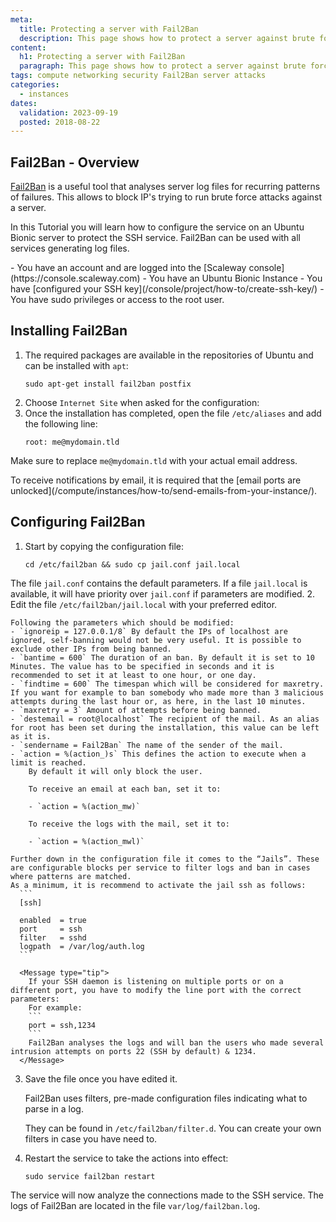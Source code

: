 ```yaml
---
meta:
  title: Protecting a server with Fail2Ban
  description: This page shows how to protect a server against brute force attacks with Fail2Ban
content:
  h1: Protecting a server with Fail2Ban
  paragraph: This page shows how to protect a server against brute force attacks with Fail2Ban
tags: compute networking security Fail2Ban server attacks
categories:
  - instances
dates:
  validation: 2023-09-19
  posted: 2018-08-22
---
```


## Fail2Ban - Overview

[Fail2Ban](https://www.fail2ban.org/) is a useful tool that analyses server log files for recurring patterns of failures. This allows to block IP's trying to run brute force attacks against a server.

In this Tutorial you will learn how to configure the service on an Ubuntu Bionic server to protect the SSH service. Fail2Ban can be used with all services generating log files.

<Macro id="iam-requirements" />
 
<Message type="requirement">
  - You have an account and are logged into the [Scaleway console](https://console.scaleway.com)
  - You have an Ubuntu Bionic Instance
  - You have [configured your SSH key](/console/project/how-to/create-ssh-key/)
  - You have sudo privileges or access to the root user.
</Message>

## Installing Fail2Ban

1. The required packages are available in the repositories of Ubuntu and can be installed with `apt`:
    ```
    sudo apt-get install fail2ban postfix
    ```
2. Choose `Internet Site` when asked for the configuration:
    <Lightbox src="scaleway-postfix-install.webp" alt="" />
3. Once the installation has completed, open the file `/etc/aliases` and add the following line:
    ```
    root: me@mydomain.tld
    ```

  Make sure to replace `me@mydomain.tld` with your actual email address.

  <Message type="tip">
    To receive notifications by email, it is required that the [email ports are unlocked](/compute/instances/how-to/send-emails-from-your-instance/).
  </Message>

## Configuring Fail2Ban

1. Start by copying the configuration file:
    ```
    cd /etc/fail2ban && sudo cp jail.conf jail.local
    ```

  The file `jail.conf` contains the default parameters. If a file `jail.local` is available, it will have priority over `jail.conf` if parameters are modified.
2. Edit the file `/etc/fail2ban/jail.local` with your preferred editor.

    Following the parameters which should be modified:
    - `ignoreip = 127.0.0.1/8` By default the IPs of localhost are ignored, self-banning would not be very useful. It is possible to exclude other IPs from being banned.
    - `bantime = 600` The duration of an ban. By default it is set to 10 Minutes. The value has to be specified in seconds and it is recommended to set it at least to one hour, or one day.
    - `findtime = 600` The timespan which will be considered for maxretry. If you want for example to ban somebody who made more than 3 malicious attempts during the last hour or, as here, in the last 10 minutes.
    - `maxretry = 3` Amount of attempts before being banned.
    - `destemail = root@localhost` The recipient of the mail. As an alias for root has been set during the installation, this value can be left as it is.
    - `sendername = Fail2Ban` The name of the sender of the mail.
    - `action = %(action_)s` This defines the action to execute when a limit is reached.
        By default it will only block the user.

        To receive an email at each ban, set it to:

        - `action = %(action_mw)`

        To receive the logs with the mail, set it to:

        - `action = %(action_mwl)`

    Further down in the configuration file it comes to the “Jails”. These are configurable blocks per service to filter logs and ban in cases where patterns are matched.
    As a minimum, it is recommend to activate the jail ssh as follows:
      ```
      [ssh]

      enabled  = true
      port     = ssh
      filter   = sshd
      logpath  = /var/log/auth.log
      ```

      <Message type="tip">
        If your SSH daemon is listening on multiple ports or on a different port, you have to modify the line port with the correct parameters:
        For example:
        ```
        port = ssh,1234
        ```
        Fail2Ban analyses the logs and will ban the users who made several intrusion attempts on ports 22 (SSH by default) & 1234.
      </Message>
3. Save the file once you have edited it.

    Fail2Ban uses filters, pre-made configuration files indicating what to parse in a log.

    They can be found in `/etc/fail2ban/filter.d`.
    You can create your own filters in case you have need to.
4. Restart the service to take the actions into effect:
    ```
    sudo service fail2ban restart
    ```

The service will now analyze the connections made to the SSH service. The logs of Fail2Ban are located in the file `var/log/fail2ban.log`.
